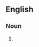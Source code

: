 ==English==

===Noun===
{{head|en|noun form}}

# {{en-irregular plural of|ending=ces|administratrix}}